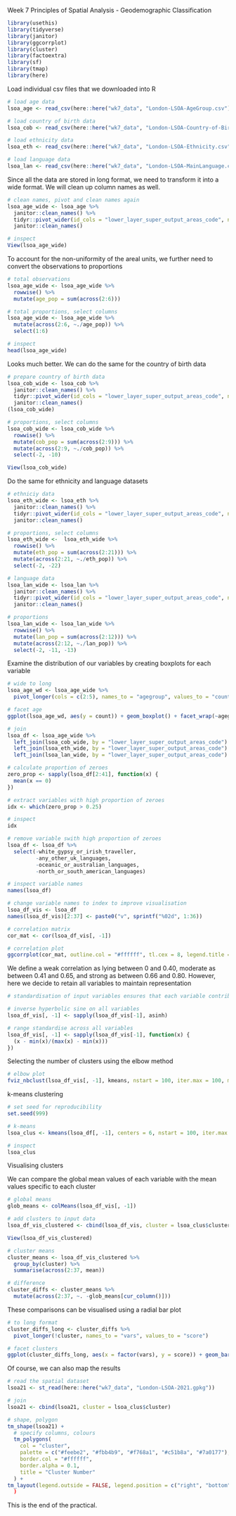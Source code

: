 Week 7 Principles of Spatial Analysis - Geodemographic Classification

```r
library(usethis)
library(tidyverse)
library(janitor)
library(ggcorrplot)
library(cluster)
library(factoextra)
library(sf)
library(tmap)
library(here)
```

Load individual csv files that we downloaded into R

```r
# load age data
lsoa_age <- read_csv(here::here("wk7_data", "London-LSOA-AgeGroup.csv"))

# load country of birth data
lsoa_cob <- read_csv(here::here("wk7_data", "London-LSOA-Country-of-Birth.csv"))

# load ethnicity data
lsoa_eth <- read_csv(here::here("wk7_data", "London-LSOA-Ethnicity.csv"))

# load language data
lsoa_lan <- read_csv(here::here("wk7_data", "London-LSOA-MainLanguage.csv"))
```

Since all the data are stored in long format, we need to transform it into a wide format. We will clean up column names as well.

```r
# clean names, pivot and clean names again
lsoa_age_wide <- lsoa_age %>% 
  janitor::clean_names() %>% 
  tidyr::pivot_wider(id_cols = "lower_layer_super_output_areas_code", names_from = "age_5_categories", values_from = "observation") %>%
  janitor::clean_names()

# inspect
View(lsoa_age_wide)
```

To account for the non-uniformity of the areal units, we further need to convert the observations to proportions

```r
# total observations
lsoa_age_wide <- lsoa_age_wide %>% 
  rowwise() %>% 
  mutate(age_pop = sum(across(2:6)))

# total proportions, select columns
lsoa_age_wide <- lsoa_age_wide %>% 
  mutate(across(2:6, ~./age_pop)) %>% 
  select(1:6)

# inspect
head(lsoa_age_wide)
```

Looks much better. We can do the same for the country of birth data

```r
# prepare country of birth data
lsoa_cob_wide <- lsoa_cob %>% 
  janitor::clean_names() %>% 
  tidyr::pivot_wider(id_cols = "lower_layer_super_output_areas_code", names_from = "country_of_birth_8_categories", values_from = "observation") %>% 
  janitor::clean_names()
(lsoa_cob_wide)

# proportions, select columns
lsoa_cob_wide <- lsoa_cob_wide %>% 
  rowwise() %>% 
  mutate(cob_pop = sum(across(2:9))) %>% 
  mutate(across(2:9, ~./cob_pop)) %>% 
  select(-2, -10)

View(lsoa_cob_wide)
```

Do the same for ethnicity and language datasets

```r
# ethniciy data
lsoa_eth_wide <- lsoa_eth %>% 
  janitor::clean_names() %>% 
  tidyr::pivot_wider(id_cols = "lower_layer_super_output_areas_code", names_from = "ethnic_group_20_categories", values_from = "observation") %>% 
  janitor::clean_names()

# proportions, select columns
lsoa_eth_wide <-  lsoa_eth_wide %>% 
  rowwise() %>% 
  mutate(eth_pop = sum(across(2:21))) %>% 
  mutate(across(2:21, ~./eth_pop)) %>% 
  select(-2, -22)

# language data
lsoa_lan_wide <- lsoa_lan %>% 
  janitor::clean_names() %>% 
  tidyr::pivot_wider(id_cols = "lower_layer_super_output_areas_code", names_from = "main_language_11_categories", values_from = "observation") %>% 
  janitor::clean_names()

# proportions
lsoa_lan_wide <- lsoa_lan_wide %>%
  rowwise() %>% 
  mutate(lan_pop = sum(across(2:12))) %>% 
  mutate(across(2:12, ~./lan_pop)) %>% 
  select(-2, -11, -13)
```

Examine the distribution of our variables by creating boxplots for each variable

```r
# wide to long
lsoa_age_wd <- lsoa_age_wide %>% 
  pivot_longer(cols = c(2:5), names_to = "agegroup", values_to = "count")

# facet age
ggplot(lsoa_age_wd, aes(y = count)) + geom_boxplot() + facet_wrap(~agegroup, ncol = 2) + theme_minimal() + ylab("")
```

```r
# join
lsoa_df <- lsoa_age_wide %>% 
  left_join(lsoa_cob_wide, by = "lower_layer_super_output_areas_code") %>% 
  left_join(lsoa_eth_wide, by = "lower_layer_super_output_areas_code") %>% 
  left_join(lsoa_lan_wide, by = "lower_layer_super_output_areas_code")

# calculate proportion of zeroes
zero_prop <- sapply(lsoa_df[2:41], function(x) {
  mean(x == 0)
})

# extract variables with high proportion of zeroes
idx <- which(zero_prop > 0.25)

# inspect
idx
```

```r
# remove variable swith high proportion of zeroes
lsoa_df <- lsoa_df %>% 
  select(-white_gypsy_or_irish_traveller,
         -any_other_uk_languages,
         -oceanic_or_australian_languages,
         -north_or_south_american_languages)
```

```r
# inspect variable names
names(lsoa_df)
```

```r
# change variable names to index to improve visualisation
lsoa_df_vis <- lsoa_df
names(lsoa_df_vis)[2:37] <- paste0("v", sprintf("%02d", 1:36))

# correlation matrix
cor_mat <- cor(lsoa_df_vis[, -1])

# correlation plot
ggcorrplot(cor_mat, outline.col = "#ffffff", tl.cex = 8, legend.title = "Correlation")
```

We define a weak correlation as lying between 0 and 0.40, moderate as between 0.41 and 0.65, and strong as between 0.66 and 0.80. However, here we decide to retain all variables to maintain representation

```r
# standardisation of input variables ensures that each variable contributes equally to the clustering process

# inverse hyperbolic sine on all variables
lsoa_df_vis[, -1] <- sapply(lsoa_df_vis[-1], asinh)

# range standardise across all variables
lsoa_df_vis[, -1] <- sapply(lsoa_df_vis[-1], function(x) {
  (x - min(x)/(max(x) - min(x)))
})
```

Selecting the number of clusters using the elbow method

```r
# elbow plot
fviz_nbclust(lsoa_df_vis[, -1], kmeans, nstart = 100, iter.max = 100, method = "wss")
```

k-means clustering

```r
# set seed for reproducibility
set.seed(999)

# k-means
lsoa_clus <- kmeans(lsoa_df[, -1], centers = 6, nstart = 100, iter.max = 100)
```

```r
# inspect
lsoa_clus
```

Visualising clusters

We can compare the global mean values of each variable with the mean values specific to each cluster

```r
# global means
glob_means <- colMeans(lsoa_df_vis[, -1])

# add clusters to input data
lsoa_df_vis_clustered <- cbind(lsoa_df_vis, cluster = lsoa_clus$cluster)

View(lsoa_df_vis_clustered)

# cluster means
cluster_means <- lsoa_df_vis_clustered %>% 
  group_by(cluster) %>% 
  summarise(across(2:37, mean))

# difference
cluster_diffs <- cluster_means %>% 
  mutate(across(2:37, ~. -glob_means[cur_column()]))
```

These comparisons can be visualised using a radial bar plot

```r
# to long format
cluster_diffs_long <- cluster_diffs %>% 
  pivot_longer(!cluster, names_to = "vars", values_to = "score")

# facet clusters
ggplot(cluster_diffs_long, aes(x = factor(vars), y = score)) + geom_bar(stat = "identity") + coord_radial(rotate.angle = TRUE, expand = FALSE) + facet_wrap(~cluster, ncol = 3) + theme_minimal() + theme(axis.text.x = element_text(size = 7)) + xlab("") + ylab("")
```

Of course, we can also map the results

```r
# read the spatial dataset
lsoa21 <- st_read(here::here("wk7_data", "London-LSOA-2021.gpkg"))
```

```r
# join
lsoa21 <- cbind(lsoa21, cluster = lsoa_clus$cluster)

# shape, polygon
tm_shape(lsoa21) +
  # specify columns, colours
  tm_polygons(
    col = "cluster",
    palette = c("#feebe2", "#fbb4b9", "#f768a1", "#c51b8a", "#7a0177"),
    border.col = "#ffffff",
    border.alpha = 0.1,
    title = "Cluster Number"
  ) +
tm_layout(legend.outside = FALSE, legend.position = c("right", "bottom"), frame = FALSE)
  )
```

This is the end of the practical.